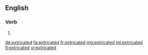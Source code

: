 ==English==

===Verb===
{{head|en}}

# {{en-past of|extricate}}

[[de:extricated]]
[[fa:extricated]]
[[fr:extricated]]
[[mg:extricated]]
[[ml:extricated]]
[[fi:extricated]]
[[vi:extricated]]